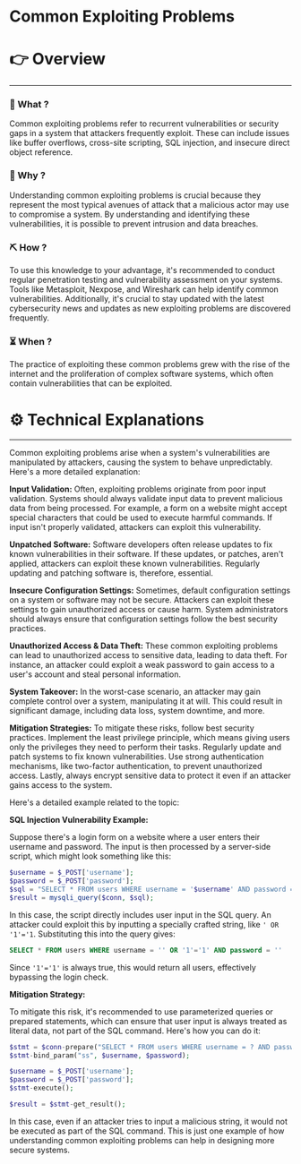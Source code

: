 # Common Exploiting Problems


# 👉 Overview

---

### 👀 What ?

Common exploiting problems refer to recurrent vulnerabilities or security gaps in a system that attackers frequently exploit. These can include issues like buffer overflows, cross-site scripting, SQL injection, and insecure direct object reference.


### 🧐 Why ?

Understanding common exploiting problems is crucial because they represent the most typical avenues of attack that a malicious actor may use to compromise a system. By understanding and identifying these vulnerabilities, it is possible to prevent intrusion and data breaches.


### ⛏️ How ?

To use this knowledge to your advantage, it's recommended to conduct regular penetration testing and vulnerability assessment on your systems. Tools like Metasploit, Nexpose, and Wireshark can help identify common vulnerabilities. Additionally, it's crucial to stay updated with the latest cybersecurity news and updates as new exploiting problems are discovered frequently.


### ⏳ When ?

The practice of exploiting these common problems grew with the rise of the internet and the proliferation of complex software systems, which often contain vulnerabilities that can be exploited.


# ⚙️ Technical Explanations

---

Common exploiting problems arise when a system's vulnerabilities are manipulated by attackers, causing the system to behave unpredictably. Here's a more detailed explanation:

**Input Validation:** Often, exploiting problems originate from poor input validation. Systems should always validate input data to prevent malicious data from being processed. For example, a form on a website might accept special characters that could be used to execute harmful commands. If input isn't properly validated, attackers can exploit this vulnerability.

**Unpatched Software:** Software developers often release updates to fix known vulnerabilities in their software. If these updates, or patches, aren't applied, attackers can exploit these known vulnerabilities. Regularly updating and patching software is, therefore, essential.

**Insecure Configuration Settings:** Sometimes, default configuration settings on a system or software may not be secure. Attackers can exploit these settings to gain unauthorized access or cause harm. System administrators should always ensure that configuration settings follow the best security practices.

**Unauthorized Access & Data Theft:** These common exploiting problems can lead to unauthorized access to sensitive data, leading to data theft. For instance, an attacker could exploit a weak password to gain access to a user's account and steal personal information.

**System Takeover:** In the worst-case scenario, an attacker may gain complete control over a system, manipulating it at will. This could result in significant damage, including data loss, system downtime, and more.

**Mitigation Strategies:** To mitigate these risks, follow best security practices. Implement the least privilege principle, which means giving users only the privileges they need to perform their tasks. Regularly update and patch systems to fix known vulnerabilities. Use strong authentication mechanisms, like two-factor authentication, to prevent unauthorized access. Lastly, always encrypt sensitive data to protect it even if an attacker gains access to the system.

Here's a detailed example related to the topic:

**SQL Injection Vulnerability Example:**

Suppose there's a login form on a website where a user enters their username and password. The input is then processed by a server-side script, which might look something like this:

```php
$username = $_POST['username'];
$password = $_POST['password'];
$sql = "SELECT * FROM users WHERE username = '$username' AND password = '$password'";
$result = mysqli_query($conn, $sql);

```

In this case, the script directly includes user input in the SQL query. An attacker could exploit this by inputting a specially crafted string, like `' OR '1'='1`. Substituting this into the query gives:

```sql
SELECT * FROM users WHERE username = '' OR '1'='1' AND password = ''

```

Since `'1'='1'` is always true, this would return all users, effectively bypassing the login check.

**Mitigation Strategy:**

To mitigate this risk, it's recommended to use parameterized queries or prepared statements, which can ensure that user input is always treated as literal data, not part of the SQL command. Here's how you can do it:

```php
$stmt = $conn-prepare("SELECT * FROM users WHERE username = ? AND password = ?");
$stmt-bind_param("ss", $username, $password);

$username = $_POST['username'];
$password = $_POST['password'];
$stmt-execute();

$result = $stmt-get_result();

```

In this case, even if an attacker tries to input a malicious string, it would not be executed as part of the SQL command. This is just one example of how understanding common exploiting problems can help in designing more secure systems.
